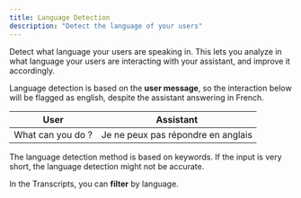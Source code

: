 ```yaml
---
title: Language Detection
description: "Detect the language of your users"
---
```


Detect what language your users are speaking in. This lets you analyze in what language your users are interacting with your assistant, and improve it accordingly. 

Language detection is based on the **user message**, so the interaction below will be flagged as english, despite the assistant answering in French.

|        User       |              Assistant             |
|-------------------|------------------------------------|
| What can you do ? | Je ne peux pas répondre en anglais |

The language detection method is based on keywords. If the input is very short, the language detection might not be accurate.

In the Transcripts, you can **filter** by language.